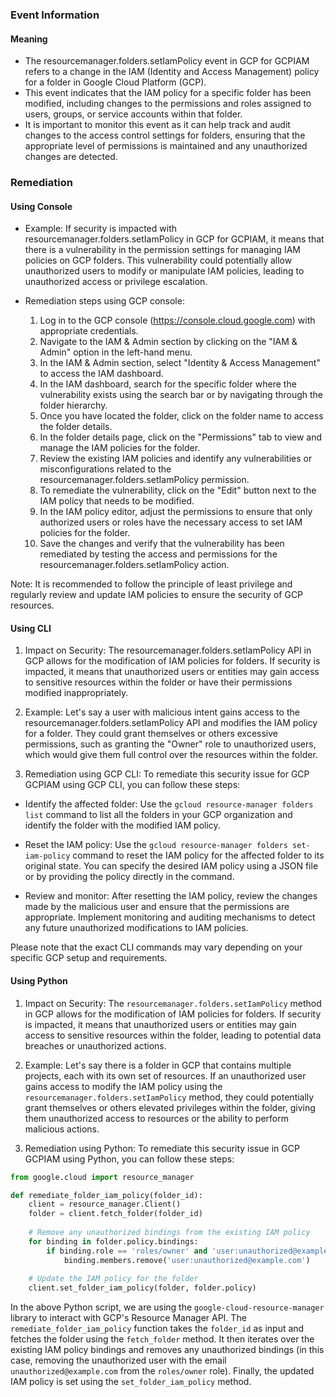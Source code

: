 
### Event Information

#### Meaning

- The resourcemanager.folders.setIamPolicy event in GCP for GCPIAM refers to a change in the IAM (Identity and Access Management) policy for a folder in Google Cloud Platform (GCP).
- This event indicates that the IAM policy for a specific folder has been modified, including changes to the permissions and roles assigned to users, groups, or service accounts within that folder.
- It is important to monitor this event as it can help track and audit changes to the access control settings for folders, ensuring that the appropriate level of permissions is maintained and any unauthorized changes are detected.

### Remediation

#### Using Console

- Example: If security is impacted with resourcemanager.folders.setIamPolicy in GCP for GCPIAM, it means that there is a vulnerability in the permission settings for managing IAM policies on GCP folders. This vulnerability could potentially allow unauthorized users to modify or manipulate IAM policies, leading to unauthorized access or privilege escalation.

- Remediation steps using GCP console:
  1. Log in to the GCP console (https://console.cloud.google.com) with appropriate credentials.
  2. Navigate to the IAM & Admin section by clicking on the "IAM & Admin" option in the left-hand menu.
  3. In the IAM & Admin section, select "Identity & Access Management" to access the IAM dashboard.
  4. In the IAM dashboard, search for the specific folder where the vulnerability exists using the search bar or by navigating through the folder hierarchy.
  5. Once you have located the folder, click on the folder name to access the folder details.
  6. In the folder details page, click on the "Permissions" tab to view and manage the IAM policies for the folder.
  7. Review the existing IAM policies and identify any vulnerabilities or misconfigurations related to the resourcemanager.folders.setIamPolicy permission.
  8. To remediate the vulnerability, click on the "Edit" button next to the IAM policy that needs to be modified.
  9. In the IAM policy editor, adjust the permissions to ensure that only authorized users or roles have the necessary access to set IAM policies for the folder.
  10. Save the changes and verify that the vulnerability has been remediated by testing the access and permissions for the resourcemanager.folders.setIamPolicy action.

Note: It is recommended to follow the principle of least privilege and regularly review and update IAM policies to ensure the security of GCP resources.

#### Using CLI

1. Impact on Security: The resourcemanager.folders.setIamPolicy API in GCP allows for the modification of IAM policies for folders. If security is impacted, it means that unauthorized users or entities may gain access to sensitive resources within the folder or have their permissions modified inappropriately.

2. Example: Let's say a user with malicious intent gains access to the resourcemanager.folders.setIamPolicy API and modifies the IAM policy for a folder. They could grant themselves or others excessive permissions, such as granting the "Owner" role to unauthorized users, which would give them full control over the resources within the folder.

3. Remediation using GCP CLI: To remediate this security issue for GCP GCPIAM using GCP CLI, you can follow these steps:

- Identify the affected folder: Use the `gcloud resource-manager folders list` command to list all the folders in your GCP organization and identify the folder with the modified IAM policy.

- Reset the IAM policy: Use the `gcloud resource-manager folders set-iam-policy` command to reset the IAM policy for the affected folder to its original state. You can specify the desired IAM policy using a JSON file or by providing the policy directly in the command.

- Review and monitor: After resetting the IAM policy, review the changes made by the malicious user and ensure that the permissions are appropriate. Implement monitoring and auditing mechanisms to detect any future unauthorized modifications to IAM policies.

Please note that the exact CLI commands may vary depending on your specific GCP setup and requirements.

#### Using Python

1. Impact on Security: The `resourcemanager.folders.setIamPolicy` method in GCP allows for the modification of IAM policies for folders. If security is impacted, it means that unauthorized users or entities may gain access to sensitive resources within the folder, leading to potential data breaches or unauthorized actions.

2. Example: Let's say there is a folder in GCP that contains multiple projects, each with its own set of resources. If an unauthorized user gains access to modify the IAM policy using the `resourcemanager.folders.setIamPolicy` method, they could potentially grant themselves or others elevated privileges within the folder, giving them unauthorized access to resources or the ability to perform malicious actions.

3. Remediation using Python: To remediate this security issue in GCP GCPIAM using Python, you can follow these steps:

```python
from google.cloud import resource_manager

def remediate_folder_iam_policy(folder_id):
    client = resource_manager.Client()
    folder = client.fetch_folder(folder_id)
    
    # Remove any unauthorized bindings from the existing IAM policy
    for binding in folder.policy.bindings:
        if binding.role == 'roles/owner' and 'user:unauthorized@example.com' in binding.members:
            binding.members.remove('user:unauthorized@example.com')
    
    # Update the IAM policy for the folder
    client.set_folder_iam_policy(folder, folder.policy)
```

In the above Python script, we are using the `google-cloud-resource-manager` library to interact with GCP's Resource Manager API. The `remediate_folder_iam_policy` function takes the `folder_id` as input and fetches the folder using the `fetch_folder` method. It then iterates over the existing IAM policy bindings and removes any unauthorized bindings (in this case, removing the unauthorized user with the email `unauthorized@example.com` from the `roles/owner` role). Finally, the updated IAM policy is set using the `set_folder_iam_policy` method.

